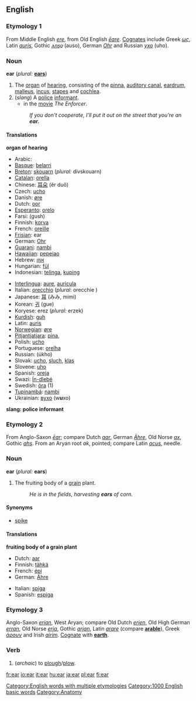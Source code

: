 ==English==

===Etymology 1===
From Middle English ''[[ere]]'', from Old English ''[[eare|ēare]]''. [[Cognate]]s include Greek ''[[ως]]'', Latin ''[[auris]]'', Gothic ''[[𐌰𐌿𐍃𐍉]]'' (auso), German ''[[Ohr]]'' and Russian ''[[ухо]]'' (uho).

===Noun===
{{wikipedia}}
'''ear'''  (''plural:'' '''[[ears]]''')

# The [[organ]] of [[hearing]], consisting of the [[pinna]], [[auditory canal]], [[eardrum]], [[malleus]], [[incus]], [[stapes]] and [[cochlea]].
# (''slang'') A [[police]] [[informant]]. 
#*in the [[movie]] ''The Enforcer''.
#:''If you don't cooperate, I'll put it out on the street that you're an '''ear.''''' 

====Translations====

'''organ of hearing'''
{{top}}
*Arabic: {{ARchar|[[أذن]]}}
*[[Basque]]: [[belarri]]
*[[Breton]]: [[skouarn]] {{f}} (''plural:'' divskouarn)
*[[Catalan]]: [[orella]] {{f}}
*Chinese: [[耳朵]] (ěr duǒ)
*Czech: [[ucho]]
*Danish: [[øre]]
*Dutch: [[oor]] {{n}}
*[[Esperanto]]: [[orelo]]
*Farsi: {{FAchar|[[گوش]]}} (gush)
*Finnish: [[korva]]
*French: [[oreille]] {{f}}
*[[Frisian]]: ear
*German: [[Ohr]] {{n}}
*[[Guarani]]: [[nambi]]
*[[Hawaiian]]: [[pepeiao]]
*Hebrew: [[אוזן]] {{f}}
*Hungarian: [[fül]]
*Indonesian: [[telinga]], [[kuping]]
{{mid}}
*[[Interlingua]]: [[aure]], [[auricula]]
*Italian: [[orecchio]] {{m}} (''plural'': orecchie {{f}})
*Japanese: [[耳]] (みみ, mimi)
*Korean: [[귀]] (gue)
*Koryese: erez (''plural:'' erzek)
*[[Kurdish]]: [[guh]]
*Latin: [[auris]] {{f}}
*[[Norwegian]]: [[øre]]
*[[Pitjantjatjara]]: [[pina]], {{Unicode|[[anpiṟi]]}}
*Polish: [[ucho]] {{n}}
*Portuguese: [[orelha]] {{f}}
*Russian: {{RUchar|[[ухо]]}} (úkho) {{n}}
*Slovak: [[ucho]], [[sluch]], [[klas]]
*Slovene: [[uho]] {{n}}
*Spanish: [[oreja]] {{f}}
*Swazi: [[Ín-dlebé]] {{n}}
*Swedish: [[öra]] {{n}} (1)
*[[Tupinambá]]: [[nambi]]
*Ukrainian: [[вухо]] (w'''u'''xo) {{n}}
{{bottom}}

'''slang: police informant'''
<!--Note: add SLANG terms to this table, where these exist-->
{{top}}
{{mid}}
{{bottom}}

===Etymology 2===
From Anglo-Saxon ''[[ēar]]''; compare Dutch ''[[aar]]'', German ''[[Ähre]]'', Old Norse ''[[ax#Old Norse|ax]]'', Gothic ''[[ahs]]''.  From an Aryan root ''ak'', pointed; compare Latin ''[[acus]]'', needle.

===Noun===
'''ear''' (''plural:'' '''ears''')

# The fruiting body of a [[grain]] plant.
#:''He is in the fields, harvesting '''ears''' of corn.''

====Synonyms====
*[[spike]]

====Translations====

'''fruiting body of a grain plant'''
{{top}}
*Dutch: [[aar]] {{m}}
*Finnish: [[tähkä]]
*French: [[épi]] {{m}}
*German: [[Ähre]] {{f}}
{{mid}}
*Italian: [[spiga]] {{f}}
*Spanish: [[espiga]] {{f}}
{{bottom}}

===Etymology 3===
{{rfv}}
Anglo-Saxon ''[[erian]]'', West Aryan; compare Old Dutch ''[[erien]]'', Old High German ''[[erran]]'', Old Norse ''[[erja]]'', Gothic ''[[arjan]]'', Latin ''[[arare]]'' (compare '''[[arable]]'''), Greek ''[[άρουν]]'' and Irish ''[[airim]]''. [[Cognate]] with '''[[earth]]'''.

===Verb===
{{en-infl-reg-consonant|ear||}}
{{en-infl-reg-sibilant|ear||}}
{{en-infl-reg-other-e|ear||}}

#(''archaic'') to [[plough]]/[[plow]].

[[Category:English words with multiple etymologies]]
[[Category:1000 English basic words]]
[[Category:Anatomy]]

[[fr:ear]]
[[io:ear]]
[[it:ear]]
[[hu:ear]]
[[ja:ear]]
[[pl:ear]]
[[fi:ear]]